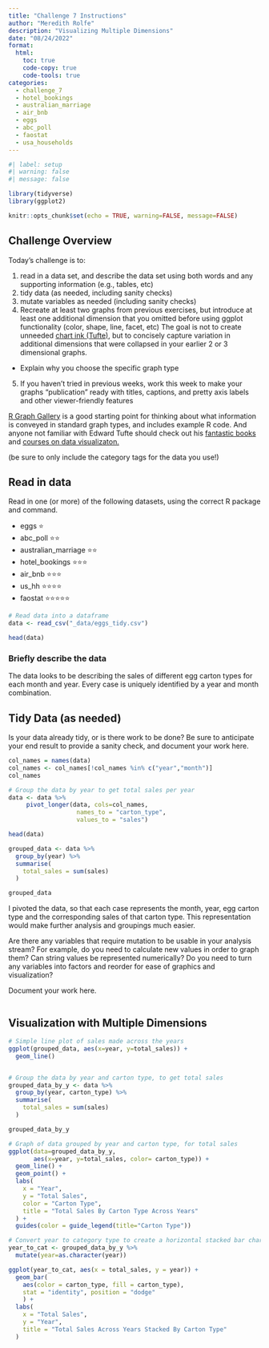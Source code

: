 ```yaml
---
title: "Challenge 7 Instructions"
author: "Meredith Rolfe"
description: "Visualizing Multiple Dimensions"
date: "08/24/2022"
format:
  html:
    toc: true
    code-copy: true
    code-tools: true
categories:
  - challenge_7
  - hotel_bookings
  - australian_marriage
  - air_bnb
  - eggs
  - abc_poll
  - faostat
  - usa_households
---
```


```r
#| label: setup
#| warning: false
#| message: false

library(tidyverse)
library(ggplot2)

knitr::opts_chunk$set(echo = TRUE, warning=FALSE, message=FALSE)
```

## Challenge Overview

Today's challenge is to:

1)  read in a data set, and describe the data set using both words and any supporting information (e.g., tables, etc)
2)  tidy data (as needed, including sanity checks)
3)  mutate variables as needed (including sanity checks)
4)  Recreate at least two graphs from previous exercises, but introduce at least one additional dimension that you omitted before using ggplot functionality (color, shape, line, facet, etc) The goal is not to create unneeded [chart ink (Tufte)](https://www.edwardtufte.com/tufte/), but to concisely capture variation in additional dimensions that were collapsed in your earlier 2 or 3 dimensional graphs.
   - Explain why you choose the specific graph type
5) If you haven't tried in previous weeks, work this week to make your graphs "publication" ready with titles, captions, and pretty axis labels and other viewer-friendly features

[R Graph Gallery](https://r-graph-gallery.com/) is a good starting point for thinking about what information is conveyed in standard graph types, and includes example R code. And anyone not familiar with Edward Tufte should check out his [fantastic books](https://www.edwardtufte.com/tufte/books_vdqi) and [courses on data visualizaton.](https://www.edwardtufte.com/tufte/courses)

(be sure to only include the category tags for the data you use!)

## Read in data

Read in one (or more) of the following datasets, using the correct R package and command.

  - eggs ⭐
  - abc_poll ⭐⭐
  - australian_marriage ⭐⭐
  - hotel_bookings ⭐⭐⭐
  - air_bnb  ⭐⭐⭐
  - us_hh ⭐⭐⭐⭐
  - faostat ⭐⭐⭐⭐⭐

```r
# Read data into a dataframe
data <- read_csv("_data/eggs_tidy.csv")

head(data)

```


### Briefly describe the data

The data looks to be describing the sales of different egg carton types for each month and year. Every case is uniquely identified by a year and month combination. 

## Tidy Data (as needed)

Is your data already tidy, or is there work to be done? Be sure to anticipate your end result to provide a sanity check, and document your work here.

```r
col_names = names(data)
col_names <- col_names[!col_names %in% c("year","month")]
col_names

# Group the data by year to get total sales per year
data <- data %>%
     pivot_longer(data, cols=col_names, 
                   names_to = "carton_type",
                   values_to = "sales")

head(data)

grouped_data <- data %>%
  group_by(year) %>%
  summarise(
    total_sales = sum(sales)
  )

grouped_data

```
I pivoted the data, so that each case represents the month, year, egg carton type and the corresponding sales of that carton type. This representation would make further analysis and groupings much easier. 

Are there any variables that require mutation to be usable in your analysis stream? For example, do you need to calculate new values in order to graph them? Can string values be represented numerically? Do you need to turn any variables into factors and reorder for ease of graphics and visualization?

Document your work here.

```r

```

## Visualization with Multiple Dimensions


```r
# Simple line plot of sales made across the years
ggplot(grouped_data, aes(x=year, y=total_sales)) + 
  geom_line()


# Group the data by year and carton type, to get total sales
grouped_data_by_y <- data %>%
  group_by(year, carton_type) %>%
  summarise(
    total_sales = sum(sales)
  )

grouped_data_by_y

# Graph of data grouped by year and carton type, for total sales
ggplot(data=grouped_data_by_y, 
       aes(x=year, y=total_sales, color= carton_type)) +
  geom_line() + 
  geom_point() + 
  labs(
    x = "Year",
    y = "Total Sales",
    color = "Carton Type",
    title = "Total Sales By Carton Type Across Years"
  ) + 
  guides(color = guide_legend(title="Carton Type"))

# Convert year to category type to create a horizontal stacked bar chart
year_to_cat <- grouped_data_by_y %>%
  mutate(year=as.character(year))

ggplot(year_to_cat, aes(x = total_sales, y = year)) +
  geom_bar(
    aes(color = carton_type, fill = carton_type),
    stat = "identity", position = "dodge"
    ) + 
  labs(
    x = "Total Sales",
    y = "Year",
    title = "Total Sales Across Years Stacked By Carton Type"
  )

```



